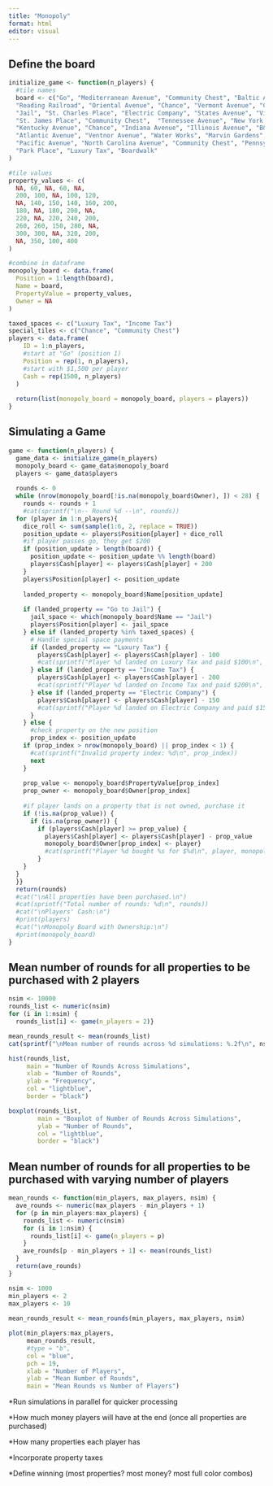 ```yaml
---
title: "Monopoly"
format: html
editor: visual
---
```


## Define the board

```r

initialize_game <- function(n_players) {
  #tile names
  board <- c("Go", "Mediterranean Avenue", "Community Chest", "Baltic Avenue", "Income Tax",
  "Reading Railroad", "Oriental Avenue", "Chance", "Vermont Avenue", "Connecticut Avenue",
  "Jail", "St. Charles Place", "Electric Company", "States Avenue", "Virginia Avenue", "Pennsylvania Railroad",
  "St. James Place", "Community Chest",  "Tennessee Avenue", "New York Avenue", "Free Parking",
  "Kentucky Avenue", "Chance", "Indiana Avenue", "Illinois Avenue", "B&O Railroad",
  "Atlantic Avenue", "Ventnor Avenue", "Water Works", "Marvin Gardens", "Go to Jail",
  "Pacific Avenue", "North Carolina Avenue", "Community Chest", "Pennsylvania Avenue", "Short Line Railroad", "Chance",
  "Park Place", "Luxury Tax", "Boardwalk"
)

#tile values
property_values <- c(
  NA, 60, NA, 60, NA,
  200, 100, NA, 100, 120,
  NA, 140, 150, 140, 160, 200,
  180, NA, 180, 200, NA,
  220, NA, 220, 240, 200,
  260, 260, 150, 280, NA,
  300, 300, NA, 320, 200,
  NA, 350, 100, 400
)

#combine in dataframe
monopoly_board <- data.frame(
  Position = 1:length(board),
  Name = board,
  PropertyValue = property_values,
  Owner = NA
)

taxed_spaces <- c("Luxury Tax", "Income Tax")
special_tiles <- c("Chance", "Community Chest")
players <- data.frame(
    ID = 1:n_players,
    #start at "Go" (position 1)
    Position = rep(1, n_players),
    #start with $1,500 per player
    Cash = rep(1500, n_players)
  )
  
  return(list(monopoly_board = monopoly_board, players = players))
}
```

## Simulating a Game

```r
game <- function(n_players) {
  game_data <- initialize_game(n_players)
  monopoly_board <- game_data$monopoly_board
  players <- game_data$players
  
  rounds <- 0
  while (nrow(monopoly_board[!is.na(monopoly_board$Owner), ]) < 28) {
    rounds <- rounds + 1
    #cat(sprintf("\n-- Round %d --\n", rounds))
  for (player in 1:n_players){
    dice_roll <- sum(sample(1:6, 2, replace = TRUE))
    position_update <- players$Position[player] + dice_roll
    #if player passes go, they get $200
    if (position_update > length(board)) {
      position_update <- position_update %% length(board)
      players$Cash[player] <- players$Cash[player] + 200
    }
    players$Position[player] <- position_update
    
    landed_property <- monopoly_board$Name[position_update]
    
    if (landed_property == "Go to Jail") {
      jail_space <- which(monopoly_board$Name == "Jail")
      players$Position[player] <- jail_space
    } else if (landed_property %in% taxed_spaces) {
      # Handle special space payments
      if (landed_property == "Luxury Tax") {
        players$Cash[player] <- players$Cash[player] - 100
        #cat(sprintf("Player %d landed on Luxury Tax and paid $100\n", player))
      } else if (landed_property == "Income Tax") {
        players$Cash[player] <- players$Cash[player] - 200
        #cat(sprintf("Player %d landed on Income Tax and paid $200\n", player))
      } else if (landed_property == "Electric Company") {
        players$Cash[player] <- players$Cash[player] - 150
        #cat(sprintf("Player %d landed on Electric Company and paid $150\n", player))
      }
    } else {
      #check property on the new position
      prop_index <- position_update
    if (prop_index > nrow(monopoly_board) || prop_index < 1) {
      #cat(sprintf("Invalid property index: %d\n", prop_index))
      next
    }
    
    prop_value <- monopoly_board$PropertyValue[prop_index]
    prop_owner <- monopoly_board$Owner[prop_index]
    
    #if player lands on a property that is not owned, purchase it
    if (!is.na(prop_value)) {
      if (is.na(prop_owner)) {
        if (players$Cash[player] >= prop_value) {
          players$Cash[player] <- players$Cash[player] - prop_value
          monopoly_board$Owner[prop_index] <- player}
          #cat(sprintf("Player %d bought %s for $%d\n", player, monopoly_board$Name[prop_index], prop_value))
        }
    }
  }
  }}
  return(rounds)
  #cat("\nAll properties have been purchased.\n")
  #cat(sprintf("Total number of rounds: %d\n", rounds))
  #cat("\nPlayers' Cash:\n")
  #print(players)
  #cat("\nMonopoly Board with Ownership:\n")
  #print(monopoly_board)
}
```

## Mean number of rounds for all properties to be purchased with 2 players

```r
nsim <- 10000
rounds_list <- numeric(nsim)
for (i in 1:nsim) {
  rounds_list[i] <- game(n_players = 2)}

mean_rounds_result <- mean(rounds_list)
cat(sprintf("\nMean number of rounds across %d simulations: %.2f\n", nsim, mean_rounds_result))
```

```r
hist(rounds_list, 
     main = "Number of Rounds Across Simulations",
     xlab = "Number of Rounds", 
     ylab = "Frequency",
     col = "lightblue", 
     border = "black")

boxplot(rounds_list, 
        main = "Boxplot of Number of Rounds Across Simulations",
        ylab = "Number of Rounds",
        col = "lightblue", 
        border = "black")

```

## Mean number of rounds for all properties to be purchased with varying number of players

```r
mean_rounds <- function(min_players, max_players, nsim) {
  ave_rounds <- numeric(max_players - min_players + 1)
  for (p in min_players:max_players) {
    rounds_list <- numeric(nsim)
    for (i in 1:nsim) {
      rounds_list[i] <- game(n_players = p)
    }
    ave_rounds[p - min_players + 1] <- mean(rounds_list)
  }
  return(ave_rounds)
}

nsim <- 1000
min_players <- 2
max_players <- 10
  
mean_rounds_result <- mean_rounds(min_players, max_players, nsim)

plot(min_players:max_players, 
     mean_rounds_result, 
     #type = "b", 
     col = "blue", 
     pch = 19,
     xlab = "Number of Players", 
     ylab = "Mean Number of Rounds", 
     main = "Mean Rounds vs Number of Players")
```

\*Run simulations in parallel for quicker processing

\*How much money players will have at the end (once all properties are purchased)

\*How many properties each player has

\*Incorporate property taxes

\*Define winning (most properties? most money? most full color combos)
